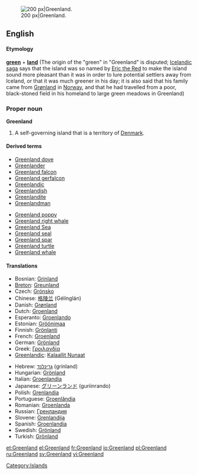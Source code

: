 [[Image:Greenland big.png|thumb|right|200 px|Greenland.]]
==English==
{{wikipedia}}
====Etymology====
'''[[green]]''' + '''[[land]]''' (The origin of the "green" in "Greenland" is disputed; [[Icelandic]] [[saga]] says that the island was so named by [[w:Eric the Red|Eric the Red]] to make the island sound more pleasant than it was in order to lure potential settlers away from Iceland, or that it was much greener in his day; it is also said that his family came from [[Grønland]] in [[Norway]], and that he had travelled from a poor, black-stoned field in his homeland to large green meadows in Greenland)

===Proper noun===
'''Greenland'''

#A self-governing island that is a territory of [[Denmark]].

====Derived terms====
{{top2}}
*[[Greenland dove]]
*[[Greenlander]]
*[[Greenland falcon]]
*[[Greenland gerfalcon]]
*[[Greenlandic]]
*[[Greenlandish]]
*[[Greenlandite]]
*[[Greenlandman]]
{{mid2}}
*[[Greenland poppy]]
*[[Greenland right whale]]
*[[w:Greenland Sea|Greenland Sea]]
*[[Greenland seal]]
*[[Greenland spar]]
*[[Greenland turtle]]
*[[Greenland whale]]
{{bottom}}

====Translations====
{{top}}
*Bosnian: [[Grinland]] {{m}}
*[[Breton]]: [[Greunland]]
*Czech: [[Grónsko]]
*Chinese: [[格陵兰]] (Gélínglán)
*Danish: [[Grønland]]
*Dutch: [[Groenland]]
*Esperanto: [[Groenlando]]
*Estonian: [[Gröönimaa]]
*Finnish: [[Grönlanti]]
*French: [[Groenland]] {{m}}
*German: [[Grönland]] {{n}}
*Greek: [[Γροιλανδία]] {{f}}
*[[Greenlandic]]: [[Kalaallit Nunaat]]
{{mid}}
*Hebrew: [[גרינלנד]] (grinland)
*Hungarian: [[Grönland]]
*Italian: [[Groenlandia]] {{f}}
*Japanese: [[グリーンランド]] (guriinrando)
*Polish: [[Grenlandia]]
*Portuguese: [[Groenlândia]] {{f}}
*Romanian: [[Groenlanda]] {{f}}
*Russian: [[Гренландия]] {{f}}
*Slovene: [[Grenlandija]] {{f}}
*Spanish: [[Groenlandia]] {{f}}
*Swedish: [[Grönland#Swedish|Grönland]] {{n}}
*Turkish: [[Grönland]]
{{bottom}}

[[Category:Islands]]

[[et:Greenland]]
[[el:Greenland]]
[[fr:Greenland]]
[[io:Greenland]]
[[pl:Greenland]]
[[ru:Greenland]]
[[sv:Greenland]]
[[vi:Greenland]]